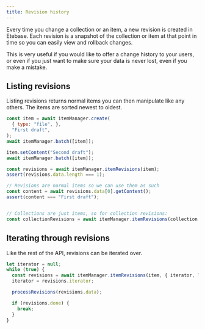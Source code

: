 ```yaml
---
title: Revision history
---
```




Every time you change a collection or an item, a new revision is created in Etebase. Each revision is a snapshot of the collection or item at that point in time so you can easily view and rollback changes.

This is very useful if you would like to offer a change history to your users, or even if you just want to make sure your data is never lost, even if you make a mistake.


## Listing revisions

Listing revisions returns normal items you can then manipulate like any others. The items are sorted newest to oldest.

<CodeTabs>
<TabItem value="js">

```js
const item = await itemManager.create(
  { type: "file", },
  "First draft",
);
await itemManager.batch([item]);

item.setContent("Second draft");
await itemManager.batch([item]);

const revisions = await itemManager.itemRevisions(item);
assert(revisions.data.length === 1);

// Revisions are normal items so we can use them as such
const content = await revisions.data[0].getContent();
assert(content === "First draft");


// Collections are just items, so for collection revisions:
const collectionRevisions = await itemManager.itemRevisions(collection.item);
```

</TabItem>
</CodeTabs>


## Iterating through revisions

Like the rest of the API, revisions can be iterated over.

<CodeTabs>
<TabItem value="js">

```js
let iterator = null;
while (true) {
  const revisions = await itemManager.itemRevisions(item, { iterator, limit: 5 });
  iterator = revisions.iterator;

  processRevisions(revisions.data);

  if (revisions.done) {
    break;
  }
}
```

</TabItem>
</CodeTabs>
